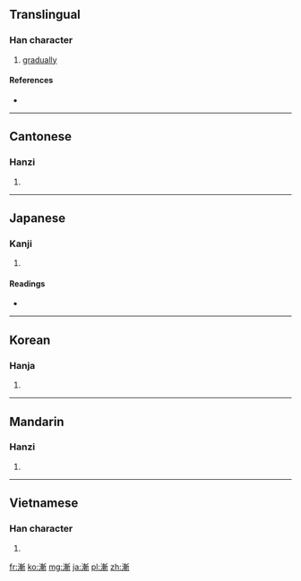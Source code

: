 {{also|渐}}
==Translingual==

===Han character===
{{Han char|rn=85|rad=水|as=11|sn=14|four=3212<sub>1</sub>|canj=水十十中 (EJJL)|ids=⿰[[氵]][[斬]]}}

# [[gradually]]

====References====
* {{Han ref|kx=0647.140|dkj=18179|dj=1057.130|hdz=31717.030|uh=6F38|ud=28472|bh=BAA5|bd=47781}}

----

==Cantonese==

===Hanzi===
{{yue-hanzi|jyut=|y=jim1, jim6|sim=渐}}

# {{defn|Cantonese|sort=水11}}

----

==Japanese==

===Kanji===
{{ja-kanji|grade=c|rs=水11}}

# {{defn|Japanese|sort=水11}}

====Readings====
* {{ja-readings|on=[[ぜん]] (zen), [[せん]] (sen), [[ざん]] (zan)|kun=[[すすむ]] (susumu), [[ようやく]] (youyaku)}}

----

==Korean==

===Hanja===
{{ko-hanja|hangeul=[[점]], [[참]]|eumhun=|rv=jeom, cham|mr=chŏm, ch'am|y=cem, cham}}

# {{defn|Korean|sort=水11}}

----

==Mandarin==

===Hanzi===
{{cmn-hanzi|sim=渐|pin=[[jiàn]] ([[jian4]])|wg=chien<sup>4</sup>}}

# {{defn|Mandarin|sort=水11}}

----

==Vietnamese==

===Han character===
{{vi-hantu|[[tiệm]], [[tràn]], [[tiêm]], [[tiềm]]|rs=水11}}

# {{defn|Vietnamese|sort=水11}}

[[fr:漸]]
[[ko:漸]]
[[mg:漸]]
[[ja:漸]]
[[pl:漸]]
[[zh:漸]]